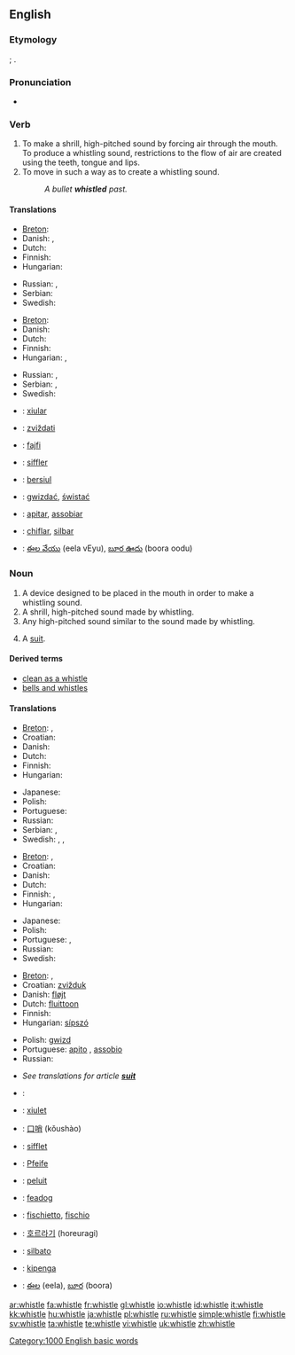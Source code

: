 ==English==

===Etymology===
{{ME.}} {{term|whistlen|lang=enm}}; {{OE.}} {{term|hwistlan|lang=ang}}.

===Pronunciation===
*{{audio|en-us-whistle.ogg|Audio (US)}}
*:{{rhymes|ɪsəl}}

===Verb===
{{en-verb|whistl|ing}}

# To make a shrill, high-pitched sound by forcing air through the mouth. To produce a whistling sound, restrictions to the flow of air are created using the teeth, tongue and lips.
# To move in such a way as to create a whistling sound.
#:''A bullet '''whistled''' past.''

====Translations====
{{trans-top|to produce a whistling sound}}
* [[Breton]]: {{t|br|c'hwitellat|xs=Breton}}
* Danish: {{t-|da|fløjte}}, {{t|da|hvisle}}
* Dutch: {{t+|nl|fluiten}}
* Finnish: {{t-|fi|viheltää}}
* Hungarian: {{t+|hu|fütyül}}
{{trans-mid}}
* Russian: {{t|ru|свистеть|tr=svist'ét’|sc=Cyrl}} {{impf}}, {{t|ru|свистнуть|tr=svístnut’|sc=Cyrl}} {{pf}}
* Serbian: {{t|sr|zvižduk|m}}
* Swedish: {{t|sv|vissla|c}}
{{trans-bottom}}

{{trans-top|to move is such a way as to make a whistling sound}}
* [[Breton]]: {{t|br|c'hwitellat|xs=Breton}}
* Danish: {{t|da|hvisle}}
* Dutch: {{t+|nl|fluiten}}
* Finnish: {{t-|fi|viheltää}}
* Hungarian: {{t+|hu|fütyül}}, {{t|hu|sivít}}
{{trans-mid}}
* Russian: {{t|ru|свистеть|tr=svist'ét’|sc=Cyrl}} {{impf}}, {{t|ru|просвистеть|tr=prosvist'ét’|sc=Cyrl}} {{pf}}
* Serbian: {{t|sr|zviždanje}}, {{t-|sr|zviždati}}
* Swedish: {{t|sv|vissla|c}}
{{trans-bottom}}

{{checktrans-top}}
*{{ttbc|Catalan}}: [[xiular]]
*{{ttbc|Croatian}}: [[zviždati]]
*{{ttbc|Esperanto}}: [[fajfi]]
*{{ttbc|French}}: [[siffler]]
*{{ttbc|Indonesian}}: [[siul|bersiul]]
{{checktrans-mid}}
*{{ttbc|Polish}}: [[gwizdać]], [[świstać]]
*{{ttbc|Portuguese}}: [[apitar]], [[assobiar]]
*{{ttbc|Spanish}}: [[chiflar]], [[silbar]]
*{{ttbc|Telugu}}: [[ఈల వేయు]] (eela vEyu), [[బూర ఊదు]] (boora oodu)
{{checktrans-bottom}}

===Noun===
{{en-noun}}

# A device designed to be placed in the mouth in order to make a whistling sound.
# A shrill, high-pitched sound made by whistling.
# Any high-pitched sound similar to the sound made by whistling.
# {{CockneyRS}} A [[suit]].

====Derived terms====
*[[clean as a whistle‎]]
*[[bells and whistles]]

====Translations====
{{trans-top|device used to make a whistling sound}}
* [[Breton]]: {{t|br|c'hwitell|f|xs=Breton}}, {{t|br|c'hwitelloù|p|xs=Breton}}
* Croatian: {{t-|hr|zviždaljka|f}}
* Danish: {{t-|da|fløjte|c}}
* Dutch: {{t|nl|fluitje|n}}
* Finnish: {{t+|fi|pilli}}
* Hungarian: {{t-|hu|síp}}
{{trans-mid}}
* Japanese: {{t|ja|笛|tr=[[ふえ]], fue}}
* Polish: {{t|pl|gwizdek|m}}
* Portuguese: {{t|pt|apito|m}}
* Russian: {{t|ru|свисток|m|tr=svistók|sc=Cyrl}}
* Serbian: {{t|sr|pištaljka|f}}, {{t-|sr|zviždaljka|f}}
* Swedish: {{t|sv|vissla|c}}, {{t-|sv|pipa|c}}, {{t|sv|visselpipa|c}}
{{trans-bottom}}

{{trans-top|sound made by whistling}}
* [[Breton]]: {{t|br|c'hwitelladenn|f}}, {{t|br|c'hwitelladennoù|p}}
* Croatian: {{t|hr|zvižduk|m}}
* Danish: {{t|da|fløjt|n}}
* Dutch: {{t|nl|fluittoon|m}}
* Finnish: {{t|fi|vihellys}}, {{t|fi|vislaus}}
* Hungarian: {{t|hu|füttyszó}}
{{trans-mid}}
* Japanese: {{t|ja|sc=Jpan|口笛|tr=[[くちぶえ]], kuchibue}}
* Polish: {{t|pl|gwizd|m}}
* Portuguese: {{t|pt|apito|m}}, {{t|pt|assobio|m}}
* Russian: {{t|ru|свист|m|tr=svist|sc=Cyrl}}
* Swedish: {{t|sv|vissling|c}}
{{trans-bottom}}

{{trans-top|sound similar to the sound made by whistling}}
* [[Breton]]: {{t|br|c'hwitelladenn|f}}, {{t|br|c'hwitelladennoù|p}}
* Croatian: [[zvižduk]] {{m}}
* Danish: [[fløjt]] {{n}}
* Dutch: [[fluittoon]] {{m}}
* Finnish: {{t-|fi|vihellys}}
* Hungarian: [[sípszó]]
{{trans-mid}}
* Polish: [[gwizd]] {{m}}
* Portuguese: [[apito]] {{m}}, [[assobio]] {{m}}
* Russian: {{t|ru|свист|m|tr=svist|sc=Cyrl}}
{{trans-bottom}}

{{trans-top|slang: a suit}}
* ''See translations for article '''[[suit]]'''''
{{trans-bottom}}

{{checktrans-top}}
*{{ttbc|Arabic}}: {{ARchar|[[صفارة]]}} {{unicode|(ʂufára)}} {{f}}
*{{ttbc|Catalan}}: [[xiulet]] {{m}}
*{{ttbc|Chinese}}: [[口哨]] (kǒushào)
*{{ttbc|French}}: [[sifflet]] {{m}}
*{{ttbc|German}}: [[Pfeife]] {{f}}
*{{ttbc|Indonesian}}: [[peluit]]
*{{ttbc|Irish}}: [[feadog]]
{{checktrans-mid}}
*{{ttbc|Italian}}: [[fischietto]], [[fischio]]
*{{ttbc|Korean}}: [[호르라기]] (horeuragi)
*{{ttbc|Spanish}}: [[silbato]] {{m}}
*{{ttbc|Swahili}}: [[kipenga]]
*{{ttbc|Telugu}}: [[ఈల]] (eela), [[బూర]] (boora)
{{checktrans-bottom}}

[[Category:1000 English basic words]]

[[ar:whistle]]
[[fa:whistle]]
[[fr:whistle]]
[[gl:whistle]]
[[io:whistle]]
[[id:whistle]]
[[it:whistle]]
[[kk:whistle]]
[[hu:whistle]]
[[ja:whistle]]
[[pl:whistle]]
[[ru:whistle]]
[[simple:whistle]]
[[fi:whistle]]
[[sv:whistle]]
[[ta:whistle]]
[[te:whistle]]
[[vi:whistle]]
[[uk:whistle]]
[[zh:whistle]]